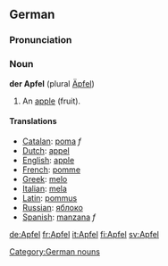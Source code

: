 ==German==
===Pronunciation===
{{IPA|[ˈʔapfl&#809;]}}

===Noun===
'''der Apfel''' (plural [[Äpfel]])

#An [[apple]] (fruit).

====Translations====
*[[Catalan]]: [[poma]] ''f''
*[[Dutch]]: [[appel]]
*[[English]]: [[apple]]
*[[French]]: [[pomme]]
*[[Greek]]: [[melo]]
*[[Italian]]: [[mela]]
*[[Latin]]: [[pommus]]
*[[Russian]]: [[яблоко]]
*[[Spanish]]: [[manzana]] ''f''

[[Category:German nouns]]

[[de:Apfel]]
[[fr:Apfel]]
[[it:Apfel]]
[[fi:Apfel]]
[[sv:Apfel]]